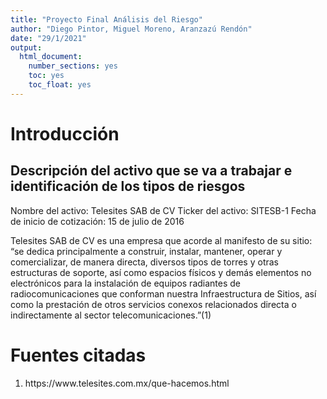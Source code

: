 ```yaml
---
title: "Proyecto Final Análisis del Riesgo"
author: "Diego Pintor, Miguel Moreno, Aranzazú Rendón"
date: "29/1/2021"
output:
  html_document:
    number_sections: yes
    toc: yes
    toc_float: yes
---
```



# Introducción
## Descripción del activo que se va a trabajar e identificación de los tipos de riesgos
Nombre del activo: Telesites SAB de CV
Ticker del activo: SITESB-1
Fecha de inicio de cotización: 15 de julio de 2016

  Telesites SAB de CV es una empresa que acorde al manifesto de su sitio: "se dedica principalmente a construir, instalar, mantener, operar y comercializar, de manera directa, diversos tipos de torres y otras estructuras de soporte, así como espacios físicos y demás elementos no electrónicos para la instalación de equipos radiantes de radiocomunicaciones que conforman nuestra Infraestructura de Sitios, así como la prestación de otros servicios conexos relacionados directa o indirectamente al sector telecomunicaciones."(1)





# Fuentes citadas
1. https://www.telesites.com.mx/que-hacemos.html

